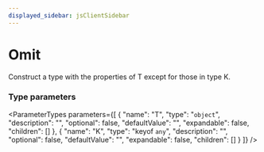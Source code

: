 ```yaml
---
displayed_sidebar: jsClientSidebar
---
```



# Omit

Construct a type with the properties of T except for those in type K.

### Type parameters

<ParameterTypes parameters={[
  {
    "name": "T",
    "type": "`object`",
    "description": "",
    "optional": false,
    "defaultValue": "",
    "expandable": false,
    "children": []
  },
  {
    "name": "K",
    "type": "keyof `any`",
    "description": "",
    "optional": false,
    "defaultValue": "",
    "expandable": false,
    "children": []
  }
]} />
